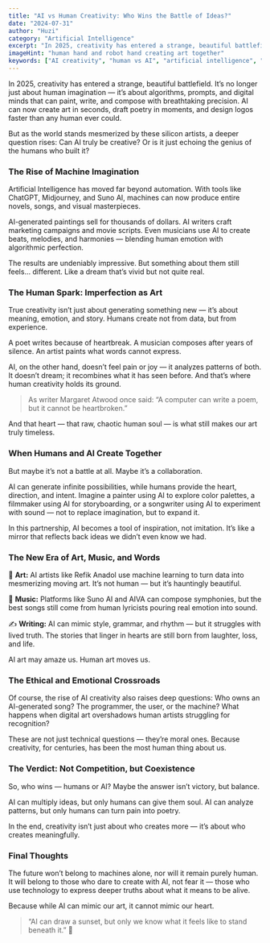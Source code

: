```yaml
---
title: "AI vs Human Creativity: Who Wins the Battle of Ideas?"
date: "2024-07-31"
author: "Huzi"
category: "Artificial Intelligence"
excerpt: "In 2025, creativity has entered a strange, beautiful battlefield. It’s no longer just about human imagination — it’s about algorithms that can paint, write, and compose with breathtaking precision."
imageHint: "human hand and robot hand creating art together"
keywords: ["AI creativity", "human vs AI", "artificial intelligence", "machine learning", "art", "music", "writing", "digital art", "future of creativity"]
---
```


In 2025, creativity has entered a strange, beautiful battlefield.
It’s no longer just about human imagination — it’s about algorithms, prompts, and digital minds that can paint, write, and compose with breathtaking precision. AI can now create art in seconds, draft poetry in moments, and design logos faster than any human ever could.

But as the world stands mesmerized by these silicon artists, a deeper question rises:
Can AI truly be creative? Or is it just echoing the genius of the humans who built it?

### The Rise of Machine Imagination

Artificial Intelligence has moved far beyond automation. With tools like ChatGPT, Midjourney, and Suno AI, machines can now produce entire novels, songs, and visual masterpieces.

AI-generated paintings sell for thousands of dollars. AI writers craft marketing campaigns and movie scripts. Even musicians use AI to create beats, melodies, and harmonies — blending human emotion with algorithmic perfection.

The results are undeniably impressive. But something about them still feels… different.
Like a dream that’s vivid but not quite real.

### The Human Spark: Imperfection as Art

True creativity isn’t just about generating something new — it’s about meaning, emotion, and story. Humans create not from data, but from experience.

A poet writes because of heartbreak.
A musician composes after years of silence.
An artist paints what words cannot express.

AI, on the other hand, doesn’t feel pain or joy — it analyzes patterns of both. It doesn’t dream; it recombines what it has seen before. And that’s where human creativity holds its ground.

> As writer Margaret Atwood once said:
> “A computer can write a poem, but it cannot be heartbroken.”

And that heart — that raw, chaotic human soul — is what still makes our art truly timeless.

### When Humans and AI Create Together

But maybe it’s not a battle at all. Maybe it’s a collaboration.

AI can generate infinite possibilities, while humans provide the heart, direction, and intent. Imagine a painter using AI to explore color palettes, a filmmaker using AI for storyboarding, or a songwriter using AI to experiment with sound — not to replace imagination, but to expand it.

In this partnership, AI becomes a tool of inspiration, not imitation.
It’s like a mirror that reflects back ideas we didn’t even know we had.

### The New Era of Art, Music, and Words

🎨 **Art:** AI artists like Refik Anadol use machine learning to turn data into mesmerizing moving art. It’s not human — but it’s hauntingly beautiful.

🎵 **Music:** Platforms like Suno AI and AIVA can compose symphonies, but the best songs still come from human lyricists pouring real emotion into sound.

✍️ **Writing:** AI can mimic style, grammar, and rhythm — but it struggles with lived truth. The stories that linger in hearts are still born from laughter, loss, and life.

AI art may amaze us. Human art moves us.

### The Ethical and Emotional Crossroads

Of course, the rise of AI creativity also raises deep questions:
Who owns an AI-generated song? The programmer, the user, or the machine?
What happens when digital art overshadows human artists struggling for recognition?

These are not just technical questions — they’re moral ones.
Because creativity, for centuries, has been the most human thing about us.

### The Verdict: Not Competition, but Coexistence

So, who wins — humans or AI?
Maybe the answer isn’t victory, but balance.

AI can multiply ideas, but only humans can give them soul.
AI can analyze patterns, but only humans can turn pain into poetry.

In the end, creativity isn’t just about who creates more — it’s about who creates meaningfully.

### Final Thoughts

The future won’t belong to machines alone, nor will it remain purely human. It will belong to those who dare to create with AI, not fear it — those who use technology to express deeper truths about what it means to be alive.

Because while AI can mimic our art, it cannot mimic our heart.

> “AI can draw a sunset,
> but only we know what it feels like to stand beneath it.” 🌅
